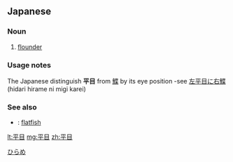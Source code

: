 ==Japanese==
{{ja-kanjitab|ひら|め|yomi=k}}

===Noun===
{{ja-noun|ひらめ|ヒラメ}}

# [[flounder]] {{gloss|fish}}

===Usage notes===
The Japanese distinguish '''平目''' from [[鰈#Japanese|鰈]] by its eye position -see [[左平目に右鰈]] (hidari hirame ni migi karei)

===See also===
* {{ja-r|鰈|かれい}}: [[flatfish]]

[[Category:ja:Fish|ひらめ]]

[[lt:平目]]
[[mg:平目]]
[[zh:平目]]